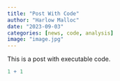 ```yaml
---
title: "Post With Code"
author: "Harlow Malloc"
date: "2023-09-03"
categories: [news, code, analysis]
image: "image.jpg"
---
```


This is a post with executable code.

```r
1 + 1
```
